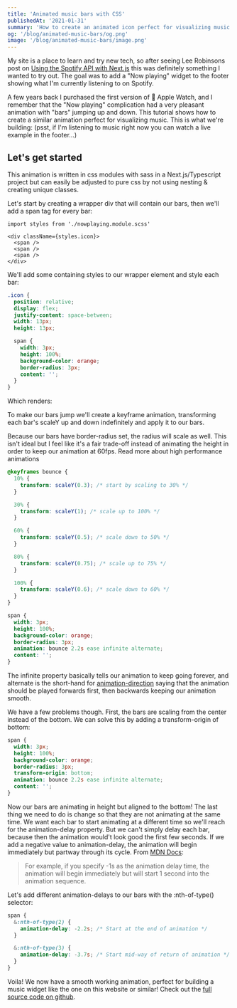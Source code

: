 ```yaml
---
title: 'Animated music bars with CSS'
publishedAt: '2021-01-31'
summary: 'How to create an animated icon perfect for visualizing music'
og: '/blog/animated-music-bars/og.png'
image: '/blog/animated-music-bars/image.png'
---
```


My site is a place to learn and try new tech, so after seeing Lee Robinsons post on [Using the Spotify API with Next.js](https://leerob.io/blog/spotify-api-nextjs) this was definitely something I wanted to try out. The goal was to add a "Now playing" widget to the footer showing what I'm currently listening to on Spotify.

A few years back I purchased the first version of  Apple Watch, and I remember that the "Now playing" complication had a very pleasant animation with "bars" jumping up and down. This tutorial shows how to create a similar animation perfect for visualizing music. This is what we're building: (psst, if I'm listening to music right now you can watch a live example in the footer…)

<div style={{ padding: '50px', backgroundColor: 'var(--boxBg)', borderRadius: '5px', textAlign: 'center' }}>
  <NowPlayingIcon />
</div>

## Let's get started

This animation is written in css modules with sass in a Next.js/Typescript project but can easily be adjusted to pure css by not using nesting & creating unique classes.

Let's start by creating a wrapper div that will contain our bars, then we'll add a span tag for every bar:

```tsx
import styles from './nowplaying.module.scss'

<div className={styles.icon}>
  <span />
  <span />
  <span />
</div>
```

We'll add some containing styles to our wrapper element and style each bar:

```scss
.icon {
  position: relative;
  display: flex;
  justify-content: space-between;
  width: 13px;
  height: 13px;

  span {
    width: 3px;
    height: 100%;
    background-color: orange;
    border-radius: 3px;
    content: '';
  }
}
```
Which renders:
<div style={{ padding: '50px', backgroundColor: 'var(--boxBg)', borderRadius: '5px', textAlign: 'center' }}>
  <div style={{ position: 'relative', display: 'inline-flex', justifyContent: 'space-between', width: 13, height: 13 }}>
    <span style={{width: 3, height: '100%', backgroundColor: 'var(--brand)', content: '', borderRadius: 3 }} />
    <span style={{width: 3, height: '100%', backgroundColor: 'var(--brand)', content: '', borderRadius: 3 }} />
    <span style={{width: 3, height: '100%', backgroundColor: 'var(--brand)', content: '', borderRadius: 3 }} />
  </div>
</div>

To make our bars jump we'll create a keyframe animation, transforming each bar's scaleY up and down indefinitely and apply it to our bars.

<Warning>Because our bars have border-radius set, the radius will scale as well. This isn't ideal but I feel like it's a fair trade-off instead of animating the height in order to keep our animation at 60fps. <Link href="https://www.html5rocks.com/en/tutorials/speed/high-performance-animations/">Read more about high performance animations</Link></Warning>
<br />

```scss
@keyframes bounce {
  10% {
    transform: scaleY(0.3); /* start by scaling to 30% */
  }

  30% {
    transform: scaleY(1); /* scale up to 100% */
  }

  60% {
    transform: scaleY(0.5); /* scale down to 50% */
  }

  80% {
    transform: scaleY(0.75); /* scale up to 75% */
  }

  100% {
    transform: scaleY(0.6); /* scale down to 60% */
  }
}

span {
  width: 3px;
  height: 100%;
  background-color: orange;
  border-radius: 3px;
  animation: bounce 2.2s ease infinite alternate;
  content: '';
}
```

The infinite property basically tells our animation to keep going forever, and alternate is the short-hand for [animation-direction](https://developer.mozilla.org/en-US/docs/Web/CSS/animation-direction) saying that the animation should be played forwards first, then backwards keeping our animation smooth.

<div style={{ padding: '50px', backgroundColor: 'var(--boxBg)', borderRadius: '5px', textAlign: 'center' }}>
  <div style={{ position: 'relative', display: 'inline-flex', justifyContent: 'space-between', width: 13, height: 13 }}>
    <span style={{width: 3, height: '100%', backgroundColor: 'var(--brand)', content: '', borderRadius: 3, animation: 'bounce 2.2s ease infinite alternate' }} />
    <span style={{width: 3, height: '100%', backgroundColor: 'var(--brand)', content: '', borderRadius: 3, animation: 'bounce 2.2s ease infinite alternate'  }} />
    <span style={{width: 3, height: '100%', backgroundColor: 'var(--brand)', content: '', borderRadius: 3, animation: 'bounce 2.2s ease infinite alternate'  }} />
  </div>
</div>

We have a few problems though. First, the bars are scaling from the center instead of the bottom. We can solve this by adding a transform-origin of bottom:

```scss
span {
  width: 3px;
  height: 100%;
  background-color: orange;
  border-radius: 3px;
  transform-origin: bottom;
  animation: bounce 2.2s ease infinite alternate;
  content: '';
}
```

<div style={{ padding: '50px', backgroundColor: 'var(--boxBg)', borderRadius: '5px', textAlign: 'center' }}>
  <div style={{ position: 'relative', display: 'inline-flex', justifyContent: 'space-between', width: 13, height: 13 }}>
    <span style={{width: 3, height: '100%', backgroundColor: 'var(--brand)', content: '', borderRadius: 3, animation: 'bounce 2.2s ease infinite alternate', transformOrigin: 'bottom' }} />
    <span style={{width: 3, height: '100%', backgroundColor: 'var(--brand)', content: '', borderRadius: 3, animation: 'bounce 2.2s ease infinite alternate', transformOrigin: 'bottom' }} />
    <span style={{width: 3, height: '100%', backgroundColor: 'var(--brand)', content: '', borderRadius: 3, animation: 'bounce 2.2s ease infinite alternate', transformOrigin: 'bottom' }} />
  </div>
</div>

Now our bars are animating in height but aligned to the bottom! The last thing we need to do is change so that they are not animating at the same time. We want each bar to start animating at a different time so we'll reach for the animation-delay property. But we can't simply delay each bar, because then the animation would't look good the first few seconds. If we add a negative value to animation-delay, the animation will begin immediately but partway through its cycle. From [MDN Docs](https://developer.mozilla.org/en-US/docs/Web/CSS/animation-delay):

> For example, if you specify -1s as the animation delay time, the animation will begin immediately but will start 1 second into the animation sequence.

Let's add different animation-delays to our bars with the :nth-of-type() selector:

```scss
span {
  &:nth-of-type(2) {
    animation-delay: -2.2s; /* Start at the end of animation */
  }

  &:nth-of-type(3) {
    animation-delay: -3.7s; /* Start mid-way of return of animation */
  }
}
```

<div style={{ padding: '50px', backgroundColor: 'var(--boxBg)', borderRadius: '5px', textAlign: 'center' }}>
  <NowPlayingIcon />
</div>

Voila! We now have a smooth working animation, perfect for building a music widget like the one on this website or similar! Check out the [full source code on github](https://github.com/samuelkraft/samuelkraft-next/blob/master/components/nowplaying.module.scss).
